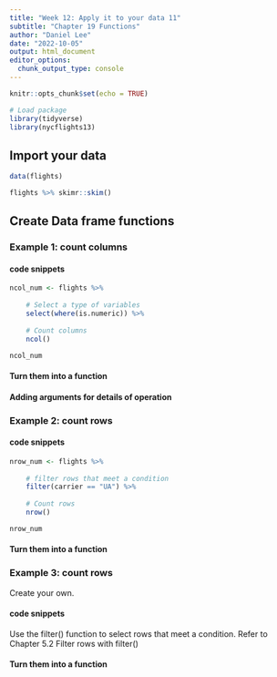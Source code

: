 ```yaml
---
title: "Week 12: Apply it to your data 11"
subtitle: "Chapter 19 Functions"
author: "Daniel Lee"
date: "2022-10-05"
output: html_document
editor_options: 
  chunk_output_type: console
---
```


```r
knitr::opts_chunk$set(echo = TRUE)

# Load package
library(tidyverse)
library(nycflights13)
```

## Import your data

```r
data(flights)

flights %>% skimr::skim()
```


## Create Data frame functions

### Example 1: count columns

#### code snippets
```r
ncol_num <- flights %>%
    
    # Select a type of variables
    select(where(is.numeric)) %>%
    
    # Count columns
    ncol()

ncol_num
```

#### Turn them into a function



#### Adding arguments for details of operation


### Example 2: count rows

#### code snippets
```r
nrow_num <- flights %>%
    
    # filter rows that meet a condition
    filter(carrier == "UA") %>%
    
    # Count rows
    nrow()

nrow_num
```

#### Turn them into a function


### Example 3: count rows
Create your own.

#### code snippets
Use the filter() function to select rows that meet a condition.
Refer to Chapter 5.2 Filter rows with filter()

#### Turn them into a function

